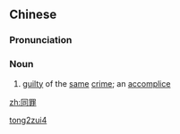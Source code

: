 ==Chinese==
{{zh-forms}}

===Pronunciation===
{{zh-pron
|m=tóngzuì
|cat=n
}}

===Noun===
{{zh-noun}}

# {{lb|zh|literary}} [[guilty]] of the [[same]] [[crime]]; an [[accomplice]]

[[Category:Mandarin literary terms|tong2zui4]]

[[zh:同罪]]